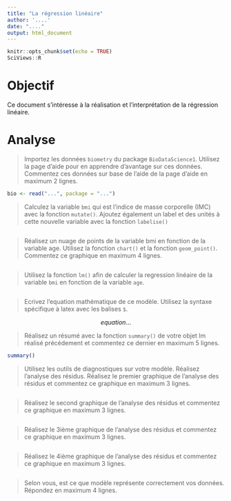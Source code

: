 ```yaml
---
title: "La régression linéaire"
author: '....'
date: "...."
output: html_document
---
```


```r
knitr::opts_chunk$set(echo = TRUE)
SciViews::R
```


# Objectif

Ce document s'intéresse à la réalisation et l'interprétation de la régression linéaire.

# Analyse

> Importez les données `biometry` du package `BioDataScience1`. Utilisez la page d'aide pour en apprendre d'avantage sur ces données. Commentez ces données sur base de l'aide de la page d'aide en maximum 2 lignes.

```r
bio <- read("...", package = "...")
```

> Calculez la variable `bmi` qui est l'indice de masse corporelle (IMC) avec la fonction `mutate()`. Ajoutez également un label et des unités à cette nouvelle variable avec la fonction `labelise()`


```r

```

> Réalisez un nuage de points de la variable bmi en fonction de la variable age. Utilisez la fonction `chart()` et la fonction `geom_point()`. Commentez ce graphique en maximum 4 lignes. 

```r

```

> Utilisez la fonction `lm()` afin de calculer la regression linéaire de la variable `bmi` en fonction de la variable `age`. 

```r

```

> Ecrivez l'equation mathématique de ce modèle. Utilisez la syntaxe spécifique à latex avec les balises `$`.

$$equation...$$

> Réalisez un résumé avec la fonction `summary()` de votre objet lm réalisé précédement et commentez ce dernier en maximum 5 lignes.

```r
summary()
```

> Utilisez les outils de diagnostiques sur votre modèle. Réalisez l'analyse des résidus. Réalisez le premier graphique de l'analyse des résidus et commentez ce graphique en maximum 3 lignes.

```r

```

> Réalisez le second graphique de l'analyse des résidus et commentez ce graphique en maximum 3 lignes.

```r

```

> Réalisez le 3ième graphique de l'analyse des résidus et commentez ce graphique en maximum 3 lignes.

```r

```


> Réalisez le 4ième graphique de l'analyse des résidus et commentez ce graphique en maximum 3 lignes.

```r

```

> Selon vous, est ce que modèle représente correctement vos données. Répondez en maximum 4 lignes. 

